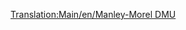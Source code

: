 [[Translation:Main/en/Manley-Morel DMU]]{{en/-}}{{Template:Treinen/Nl
|Naam=Manley-Morel DMU
|Afbeelding=[[File:en/Manleymoreldmu.png]]
|Kosten=£12,890 ($25.780)
|Snelheid=112 km/h (70 mph)
|Gewicht=32 t
|Kracht=600 pk (447 kW)
|Onderhoudskosten=£1,278 ($2.556)
|Ontworpen=1957
|Levensduur=12
|Capaciteit=76 passagiers
|Omschrijving=De Manley-Morel DMU is een meerdelige passagierstreinstel op diesel dat geleverd wordt in eenheden van 2 wagons.

Deze treinen zijn echt alleen geschikt voor kleine passagierstransporten, dit mede doordat de trein te weinig kracht heeft voor het trekken van goederen en andere wagons. Je kan wel meer eenheden gebruiken om de kracht en capaciteit te verhogen (echte DMU stijl), maar dan nog zit je met de beperkte snelheid van 112 km/h. Een betere optie is te wachten op de [[Main/nl/SH "125"|SH "125"]] die uitkomt in 1977.

Opletten geblazen als je deze trein gebruikt, want je mag deze trein als te traag ondervinden in combinatie met andere treinen, met ophoping als gevolg. Het wordt echt aangeraden om deze treinen ofwel te vervangen door betere treinen ofwel om [[Main/en/overtaking sections|inhaalsecties (EN)]] te plaatsen.

Deze trein is verouderd met de introductie van de [[Main/nl/Dash|"Dash"]], een trein ontworpen in 1984 die 8 km/h sneller en 100pk sterker is. Dit lijkt niet veel, maar je zal rap versteld van staan hoe snel ze vertrekken!

|Real-life=Dit is de Transport Tycoon versie van de [http://www.wikipedia.org/wiki/British Rail Class 101 Metro-Cammell Class 101 DMU (EN)] van 1956 als deel van moderniseringsplannen van het Britse spoornetwerk met als doel de stoomlocomotieven te vervangen op locale- en semi-expresslijnen. Het is ook het begin van de DMU stijl van rond 1950 en begin 1960. Ondanks de TTD's 12 jaar levensduur reed deze trein nog over het Britse landschap tot eind 2003! Op de dag van vandaag rijden ze nog maar alleen over eigen gereserveerde sporen.
}}